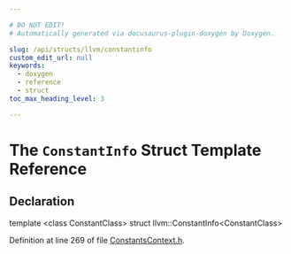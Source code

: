 ```yaml
---

# DO NOT EDIT!
# Automatically generated via docusaurus-plugin-doxygen by Doxygen.

slug: /api/structs/llvm/constantinfo
custom_edit_url: null
keywords:
  - doxygen
  - reference
  - struct
toc_max_heading_level: 3

---
```





# The `ConstantInfo` Struct Template Reference

<DoxygenPage pluginConfig={pluginConfig}>



## Declaration

<CodeBlock>template &lt;class ConstantClass&gt;
struct llvm::ConstantInfo&lt;ConstantClass&gt;</CodeBlock>


Definition at line 269 of file <a href="/docs/api/files/lib/lib/ir/constantscontext-h">ConstantsContext.h</a>.

</DoxygenPage>
